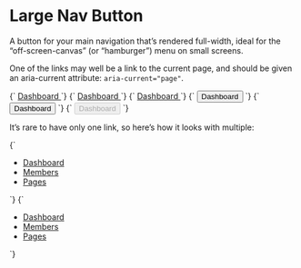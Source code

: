 
<Meta title="Atoms/Button/Nav-large" />

# Large Nav Button

A button for your main navigation that’s rendered full-width, ideal for the “off-screen-canvas” (or “hamburger”) menu on small screens.

One of the links may well be a link to the current page, and should be given an aria-current attribute: `aria-current="page"`.

<Canvas isColumn>
  <Story name="Nav-large">
    {`
      <a href="/" class="a-button a-button--reversed a-button--large">
        Dashboard
      </a>
    `}
  </Story>
  <Story name="Nav-large [aria-current]">
    {`
      <a href="/" class="a-button a-button--reversed a-button--large" aria-current="page">
        Dashboard
      </a>
    `}
  </Story>
  <Story name="Nav-large [disabled]">
    {`
      <a href="/" class="a-button a-button--reversed a-button--large" aria-disabled="true">
        Dashboard
      </a>
    `}
  </Story>
</Canvas>

<Canvas isColumn>
  <Story name="Nav-large button">
    {`
      <button type="button" class="a-button a-button--reversed a-button--large">
        Dashboard
      </button>
    `}
  </Story>
  <Story name="Nav-large button [aria-current]">
    {`
      <button type="button" class="a-button a-button--reversed a-button--large" aria-current="page">
        Dashboard
      </button>
    `}
  </Story>
  <Story name="Nav-large button [disabled]">
    {`
      <button type="button" class="a-button a-button--reversed a-button--large" disabled>
        Dashboard
      </button>
    `}
  </Story>
</Canvas>

It’s rare to have only one link, so here’s how it looks with multiple:

<Canvas isColumn>
  <Story name="Nav-large list">
    {`
      <ul class="a-list-reset u-flex u-flex-col">
        <li class="u-margin-s-bottom">
          <a href="/" class="a-button a-button--reversed a-button--large">
            Dashboard
          </a>
        </li>
        <li class="u-margin-s-bottom">
          <a href="/" class="a-button a-button--reversed a-button--large">
            Members
          </a>
        </li>
        <li class="u-margin-s-bottom">
          <a href="/" class="a-button a-button--reversed a-button--large">
            Pages
          </a>
        </li>
      </ul>
    `}
  </Story>
  <Story name="Nav-large list current page">
    {`
      <ul class="a-list-reset u-flex u-flex-col">
        <li class="u-margin-s-bottom">
          <a href="/" class="a-button a-button--reversed a-button--large" aria-current="page">
            Dashboard
          </a>
        </li>
        <li class="u-margin-s-bottom">
          <a href="/" class="a-button a-button--reversed a-button--large">
            Members
          </a>
        </li>
        <li class="u-margin-s-bottom">
          <a href="/" class="a-button a-button--reversed a-button--large">
            Pages
          </a>
        </li>
      </ul>
    `}
  </Story>
</Canvas>
